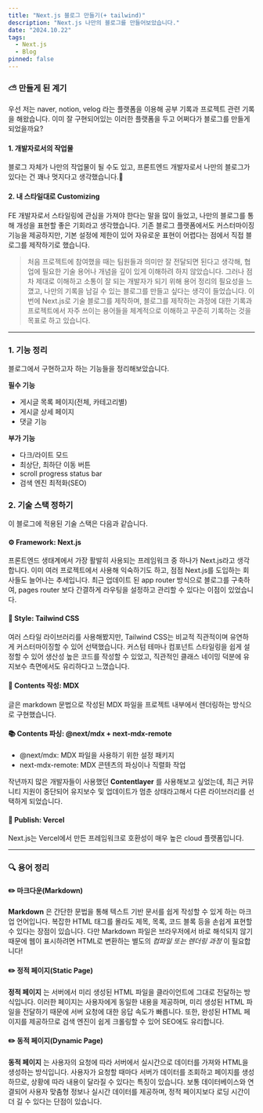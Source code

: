 ```yaml
---
title: "Next.js 블로그 만들기(+ tailwind)"
description: "Next.js 나만의 블로그를 만들어보았습니다."
date: "2024.10.22"
tags:
  - Next.js
  - Blog
pinned: false
---
```


### ⛅ 만들게 된 계기

우선 저는 naver, notion, velog 라는 플랫폼을 이용해 공부 기록과 프로젝트 관련 기록을 해왔습니다.
이미 잘 구현되어있는 이러한 플랫폼을 두고 어쩌다가 블로그를 만들게 되었을까요?

#### 1. 개발자로서의 작업물
블로그 자체가 나만의 작업물이 될 수도 있고, 프론트엔드 개발자로서 나만의 블로그가 있다는 건 꽤나 멋지다고 생각했습니다.🤩

#### 2. 내 스타일대로 Customizing
FE 개발자로서 스타일링에 관심을 가져야 한다는 말을 많이 들었고, 나만의 블로그를 통해 개성을 표현할 좋은 기회라고 생각했습니다.
기존 블로그 플랫폼에서도 커스터마이징 기능을 제공하지만, 기본 설정에 제한이 있어 자유로운 표현이 어렵다는 점에서 직접 블로그를 제작하기로 했습니다.

> 처음 프로젝트에 참여했을 때는 팀원들과 의미만 잘 전달되면 된다고 생각해, 협업에 필요한 기술 용어나 개념을 깊이 있게 이해하려 하지 않았습니다. 그러나 점차 제대로 이해하고 소통이 잘 되는 개발자가 되기 위해 용어 정리의 필요성을 느꼈고, 나만의 기록을 남길 수 있는 블로그를 만들고 싶다는 생각이 들었습니다.
이번에 Next.js로 기술 블로그를 제작하며, 블로그를 제작하는 과정에 대한 기록과 프로젝트에서 자주 쓰이는 용어들을 체계적으로 이해하고 꾸준히 기록하는 것을 목표로 하고 있습니다.

-----

### 1. 기능 정리
블로그에서 구현하고자 하는 기능들을 정리해보았습니다.

**필수 기능**
- 게시글 목록 페이지(전체, 카테고리별)
- 게시글 상세 페이지
- 댓글 기능

**부가 기능**
- 다크/라이트 모드
- 최상단, 최하단 이동 버튼
- scroll progress status bar
- 검색 엔진 최적화(SEO)

### 2. 기술 스택 정하기
이 블로그에 적용된 기술 스택은 다음과 같습니다.

#### ⚙️ Framework: Next.js
프론트엔드 생태계에서 가장 활발히 사용되는 프레임워크 중 하나가 Next.js라고 생각합니다. 이미 여러 프로젝트에서 사용해 익숙하기도 하고, 점점 Next.js를 도입하는 회사들도 늘어나는 추세입니다.
최근 업데이트 된 app router 방식으로 블로그를 구축하여, pages router 보다 간결하게 라우팅을 설정하고 관리할 수 있다는 이점이 있었습니다.

#### 🎨 Style: Tailwind CSS
여러 스타일 라이브러리를 사용해봤지만, Tailwind CSS는 비교적 직관적이며 유연하게 커스터마이징할 수 있어 선택했습니다. 커스텀 테마나 컴포넌트 스타일링을 쉽게 설정할 수 있어 생산성 높은 코드를 작성할 수 있었고, 직관적인 클래스 네이밍 덕분에 유지보수 측면에서도 유리하다고 느꼈습니다.

#### 📃 Contents 작성: MDX
글은 markdown 문법으로 작성된 MDX 파일을 프로젝트 내부에서 렌더링하는 방식으로 구현했습니다.

#### 📚 Contents 파싱: @next/mdx + next-mdx-remote
- @next/mdx: MDX 파일을 사용하기 위한 설정 패키지
- next-mdx-remote: MDX 콘텐츠의 파싱이나 직렬화 작업

작년까지 많은 개발자들이 사용했던 **Contentlayer** 를 사용해보고 싶었는데, 최근 커뮤니티 지원이 중단되어 유지보수 및 업데이트가 멈춘 상태라고해서 다른 라이브러리를 선택하게 되었습니다.

#### 📢 Publish: Vercel
Next.js는 Vercel에서 만든 프레임워크로 호환성이 매우 높은 cloud 플랫폼입니다.

-----

### 🔍 용어 정리

#### ✏️ 마크다운(Markdown)
**Markdown** 은 간단한 문법을 통해 텍스트 기반 문서를 쉽게 작성할 수 있게 하는 마크업 언어입니다. 복잡한 HTML 태그를 몰라도 제목, 목록, 코드 블록 등을 손쉽게 표현할 수 있다는 장점이 있습니다. 다만 Markdown 파일은 브라우저에서 바로 해석되지 않기 때문에 웹이 표시하려면 HTML로 변환하는 별도의 _컴파일 또는 렌더링 과정_ 이 필요합니다!

#### ✏️ 정적 페이지(Static Page)
**정적 페이지** 는 서버에서 미리 생성된 HTML 파일을 클라이언트에 그대로 전달하는 방식입니다. 이러한 페이지는 사용자에게 동일한 내용을 제공하며, 미리 생성된 HTML 파일을 전달하기 때문에 서버 요청에 대한 응답 속도가 빠릅니다. 또한, 완성된 HTML 페이지를 제공하므로 검색 엔진이 쉽게 크롤링할 수 있어 SEO에도 유리합니다.

#### ✏️ 동적 페이지(Dynamic Page)
**동적 페이지** 는 사용자의 요청에 따라 서버에서 실시간으로 데이터를 가져와 HTML을 생성하는 방식입니다. 사용자가 요청할 때마다 서버가 데이터를 조회하고 페이지를 생성하므로, 상황에 따라 내용이 달라질 수 있다는 특징이 있습니다. 보통 데이터베이스와 연결되어 사용자 맞춤형 정보나 실시간 데이터를 제공하며, 정적 페이지보다 로딩 시간이 더 길 수 있다는 단점이 있습니다.